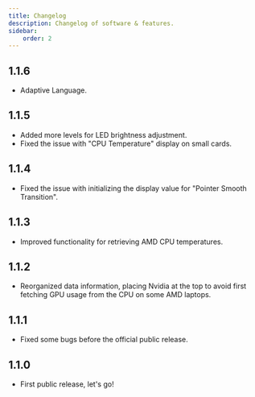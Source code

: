 ```yaml
---
title: Changelog
description: Changelog of software & features.
sidebar:
    order: 2
---
```


## 1.1.6
- Adaptive Language.

## 1.1.5
- Added more levels for LED brightness adjustment.
- Fixed the issue with "CPU Temperature" display on small cards.

## 1.1.4
- Fixed the issue with initializing the display value for "Pointer Smooth Transition".

## 1.1.3
- Improved functionality for retrieving AMD CPU temperatures.

## 1.1.2
- Reorganized data information, placing Nvidia at the top to avoid first fetching GPU usage from the CPU on some AMD laptops.

## 1.1.1
- Fixed some bugs before the official public release.

## 1.1.0
- First public release, let's go!